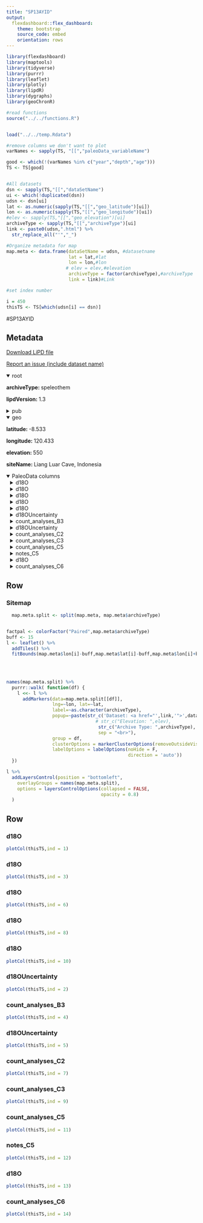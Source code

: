 ```yaml
---
title: "SP13AYID"
output: 
  flexdashboard::flex_dashboard:
    theme: bootstrap
    source_code: embed
    orientation: rows
---
```


```r
library(flexdashboard)
library(maptools)
library(tidyverse)
library(purrr)
library(leaflet)
library(plotly)
library(lipdR)
library(dygraphs)
library(geoChronR)

#read functions
source("../../functions.R")


load("../../temp.Rdata")

#remove columns we don't want to plot
varNames <- sapply(TS, "[[","paleoData_variableName")

good <- which(!(varNames %in% c("year","depth","age")))
TS <- TS[good]


#All datasets
dsn <- sapply(TS,"[[","dataSetName")
ui <- which(!duplicated(dsn))
udsn <- dsn[ui]
lat <- as.numeric(sapply(TS,"[[","geo_latitude")[ui])
lon <- as.numeric(sapply(TS,"[[","geo_longitude")[ui])
#elev <- sapply(TS,"[[","geo_elevation")[ui]
archiveType <- sapply(TS,"[[","archiveType")[ui]
link <- paste0(udsn,".html") %>% 
  str_replace_all("'","_")

#Organize metadata for map
map.meta <- data.frame(dataSetName = udsn, #datasetname
                       lat = lat,#lat
                       lon = lon,#lon
                      # elev = elev,#elevation
                       archiveType = factor(archiveType),#archiveType
                       link = link)#Link

#set index number

i = 450
thisTS <- TS[which(udsn[i] == dsn)]
```
#SP13AYID

Metadata {.sidebar}
-------------------------------------
[Download LiPD file](SP13AYID.lpd)
            

[Report an issue (include dataset name)](https://github.com/nickmckay/LiPDverse/issues)

<details open style="margin-left: 0px">
<summary>root</summary>
<p style="margin-left: 0px"><strong>archiveType: </strong>speleothem
<p style="margin-left: 0px"><strong>lipdVersion: </strong>1.3
</details>
<details>
<summary>pub</summary>
<details style="margin-left: 10px">
<summary>pub1</summary>
<p style="margin-left: 10px"><strong>author: </strong>Ayliffe, LK
<p style="margin-left: 10px"><strong>pubYear: </strong>2013
<p style="margin-left: 10px"><strong>DOI: </strong>10.1038/ncomms3908
</details>
<details style="margin-left: 10px">
<summary>pub2</summary>
<p style="margin-left: 10px"><strong>author: </strong>Ayliffe, L.K.
</details>
<details style="margin-left: 10px">
<summary>pub3</summary>
<p style="margin-left: 10px"><strong>author: </strong>Ayliffe, L.K.
</details>
<details style="margin-left: 10px">
<summary>pub4</summary>
</details>
</details>
<details open style="margin-left: 0px">
<summary>geo</summary>
<p style="margin-left: 0px"><strong>latitude: </strong>-8.533
<p style="margin-left: 0px"><strong>longitude: </strong>120.433
<p style="margin-left: 0px"><strong>elevation: </strong>550
<p style="margin-left: 0px"><strong>siteName: </strong>Liang Luar Cave, Indonesia
</details>
<details open>
<summary>PaleoData columns</summary>
<details style="margin-left: 10px">
<summary>d18O</summary>
<p style="margin-left: 10px"><strong>TSid: </strong>SP13AYID01_compo
<p style="margin-left: 10px"><strong>variableName: </strong>d18O
<p style="margin-left: 10px"><strong>units: </strong>permil
<p style="margin-left: 10px"><strong>description: </strong>carbonate
<details>
<summary>interpretation</summary>
<details style="margin-left: 20px">
<summary>1</summary>
<p style="margin-left: 20px"><strong>basis: </strong>Analysis of modern rainfall d18O at Liang Luar shows that summer monsoon rainwater is depleted in 18O by 6?7% compared with rain water for the remainder of the year.This large isotopic contrast means that changes in the amount of summer rainfall, or the fraction of the year dominated by the northwest monsoon, produce a significant shift in the d18O of Flores rainfall. Today, the position of the ITCZ governs the balance between summer monsoon rain and winter trade wind induced orographic rainfall, and hence d18O at Flores. Water isotope-enabled climate models show that similar relationships between ITCZ positioning and rainfall d18O also prevailed at Flores during the last glacial. Millennial-scale changes in warm pool temperatures (and surface air temperature) were small over the last 23 kyr, thus changes in the d18O of rainfall, rather than temperature, dominate the record
<p style="margin-left: 20px"><strong>interpDirection: </strong>negative
<p style="margin-left: 20px"><strong>scope: </strong>climate
<p style="margin-left: 20px"><strong>seasonality: </strong>mostly summer
<p style="margin-left: 20px"><strong>variable: </strong>Australian?Indonesian monsoon rainfall
<p style="margin-left: 20px"><strong>variableDetail: </strong>amount of rainfall
</details>
<details style="margin-left: 20px">
<summary>2</summary>
<p style="margin-left: 20px"><strong>equilibriumEvidence: </strong>Poor correlation among d13C and d18O and good overlapping of several stalagmites
<p style="margin-left: 20px"><strong>inferredMaterial: </strong>groundwater d18O
<p style="margin-left: 20px"><strong>integrationTime: </strong>80
<p style="margin-left: 20px"><strong>integrationTimeBasis: </strong>age model
<p style="margin-left: 20px"><strong>integrationTimeUnits: </strong>years
<p style="margin-left: 20px"><strong>scope: </strong>isotope
<p style="margin-left: 20px"><strong>variable: </strong>rainfall amount
</details>
</details>
</details>
<details style="margin-left: 10px">
<summary>d18O</summary>
<p style="margin-left: 10px"><strong>TSid: </strong>SP13AYID01A
<p style="margin-left: 10px"><strong>variableName: </strong>d18O
<p style="margin-left: 10px"><strong>units: </strong>permil
<p style="margin-left: 10px"><strong>description: </strong>carbonate
<details>
<summary>interpretation</summary>
<details style="margin-left: 20px">
<summary>1</summary>
<p style="margin-left: 20px"><strong>basis: </strong>Analysis of modern rainfall d18O at Liang Luar shows that summer monsoon rainwater is depleted in 18O by 6?7% compared with rain water for the remainder of the year.This large isotopic contrast means that changes in the amount of summer rainfall, or the fraction of the year dominated by the northwest monsoon, produce a significant shift in the d18O of Flores rainfall. Today, the position of the ITCZ governs the balance between summer monsoon rain and winter trade wind induced orographic rainfall, and hence d18O at Flores. Water isotope-enabled climate models show that similar relationships between ITCZ positioning and rainfall d18O also prevailed at Flores during the last glacial. Millennial-scale changes in warm pool temperatures (and surface air temperature) were small over the last 23 kyr, thus changes in the d18O of rainfall, rather than temperature, dominate the record
<p style="margin-left: 20px"><strong>interpDirection: </strong>negative
<p style="margin-left: 20px"><strong>scope: </strong>climate
<p style="margin-left: 20px"><strong>seasonality: </strong>mostly summer
<p style="margin-left: 20px"><strong>variable: </strong>Australian?Indonesian monsoon rainfall
<p style="margin-left: 20px"><strong>variableDetail: </strong>amount of rainfall
</details>
<details style="margin-left: 20px">
<summary>2</summary>
<p style="margin-left: 20px"><strong>equilibriumEvidence: </strong>Poor correlation among d13C and d18O and good overlapping of several stalagmites
<p style="margin-left: 20px"><strong>inferredMaterial: </strong>groundwater d18O
<p style="margin-left: 20px"><strong>integrationTime: </strong>80
<p style="margin-left: 20px"><strong>integrationTimeBasis: </strong>age model
<p style="margin-left: 20px"><strong>integrationTimeUnits: </strong>years
<p style="margin-left: 20px"><strong>scope: </strong>isotope
<p style="margin-left: 20px"><strong>variable: </strong>rainfall amount
</details>
</details>
</details>
<details style="margin-left: 10px">
<summary>d18O</summary>
<p style="margin-left: 10px"><strong>TSid: </strong>SP13AYID02A
<p style="margin-left: 10px"><strong>variableName: </strong>d18O
<p style="margin-left: 10px"><strong>units: </strong>permil
<p style="margin-left: 10px"><strong>description: </strong>carbonate
<details>
<summary>interpretation</summary>
<details style="margin-left: 20px">
<summary>1</summary>
<p style="margin-left: 20px"><strong>basis: </strong>Analysis of modern rainfall d18O at Liang Luar shows that summer monsoon rainwater is depleted in 18O by 6?7% compared with rain water for the remainder of the year.This large isotopic contrast means that changes in the amount of summer rainfall, or the fraction of the year dominated by the northwest monsoon, produce a significant shift in the d18O of Flores rainfall. Today, the position of the ITCZ governs the balance between summer monsoon rain and winter trade wind induced orographic rainfall, and hence d18O at Flores. Water isotope-enabled climate models show that similar relationships between ITCZ positioning and rainfall d18O also prevailed at Flores during the last glacial. Millennial-scale changes in warm pool temperatures (and surface air temperature) were small over the last 23 kyr, thus changes in the d18O of rainfall, rather than temperature, dominate the record
<p style="margin-left: 20px"><strong>interpDirection: </strong>negative
<p style="margin-left: 20px"><strong>scope: </strong>climate
<p style="margin-left: 20px"><strong>seasonality: </strong>mostly summer
<p style="margin-left: 20px"><strong>variable: </strong>Australian?Indonesian monsoon rainfall
<p style="margin-left: 20px"><strong>variableDetail: </strong>amount of rainfall
</details>
<details style="margin-left: 20px">
<summary>2</summary>
<p style="margin-left: 20px"><strong>equilibriumEvidence: </strong>Poor correlation among d13C and d18O and good overlapping of several stalagmites
<p style="margin-left: 20px"><strong>inferredMaterial: </strong>groundwater d18O
<p style="margin-left: 20px"><strong>integrationTime: </strong>80
<p style="margin-left: 20px"><strong>integrationTimeBasis: </strong>age model
<p style="margin-left: 20px"><strong>integrationTimeUnits: </strong>years
<p style="margin-left: 20px"><strong>scope: </strong>isotope
<p style="margin-left: 20px"><strong>variable: </strong>rainfall amount
</details>
</details>
</details>
<details style="margin-left: 10px">
<summary>d18O</summary>
<p style="margin-left: 10px"><strong>TSid: </strong>SP13AYID03A
<p style="margin-left: 10px"><strong>variableName: </strong>d18O
<p style="margin-left: 10px"><strong>units: </strong>permil
<p style="margin-left: 10px"><strong>description: </strong>carbonate
<details>
<summary>interpretation</summary>
<details style="margin-left: 20px">
<summary>1</summary>
<p style="margin-left: 20px"><strong>basis: </strong>Analysis of modern rainfall d18O at Liang Luar shows that summer monsoon rainwater is depleted in 18O by 6?7% compared with rain water for the remainder of the year.This large isotopic contrast means that changes in the amount of summer rainfall, or the fraction of the year dominated by the northwest monsoon, produce a significant shift in the d18O of Flores rainfall. Today, the position of the ITCZ governs the balance between summer monsoon rain and winter trade wind induced orographic rainfall, and hence d18O at Flores. Water isotope-enabled climate models show that similar relationships between ITCZ positioning and rainfall d18O also prevailed at Flores during the last glacial. Millennial-scale changes in warm pool temperatures (and surface air temperature) were small over the last 23 kyr, thus changes in the d18O of rainfall, rather than temperature, dominate the record
<p style="margin-left: 20px"><strong>interpDirection: </strong>negative
<p style="margin-left: 20px"><strong>scope: </strong>climate
<p style="margin-left: 20px"><strong>seasonality: </strong>mostly summer
<p style="margin-left: 20px"><strong>variable: </strong>Australian?Indonesian monsoon rainfall
<p style="margin-left: 20px"><strong>variableDetail: </strong>amount of rainfall
</details>
<details style="margin-left: 20px">
<summary>2</summary>
<p style="margin-left: 20px"><strong>equilibriumEvidence: </strong>Poor correlation among d13C and d18O and good overlapping of several stalagmites
<p style="margin-left: 20px"><strong>inferredMaterial: </strong>groundwater d18O
<p style="margin-left: 20px"><strong>integrationTime: </strong>80
<p style="margin-left: 20px"><strong>integrationTimeBasis: </strong>age model
<p style="margin-left: 20px"><strong>integrationTimeUnits: </strong>years
<p style="margin-left: 20px"><strong>scope: </strong>isotope
<p style="margin-left: 20px"><strong>variable: </strong>rainfall amount
</details>
</details>
</details>
<details style="margin-left: 10px">
<summary>d18O</summary>
<p style="margin-left: 10px"><strong>TSid: </strong>SP13AYID04A
<p style="margin-left: 10px"><strong>variableName: </strong>d18O
<p style="margin-left: 10px"><strong>units: </strong>permil
<p style="margin-left: 10px"><strong>description: </strong>carbonate
<details>
<summary>interpretation</summary>
<details style="margin-left: 20px">
<summary>1</summary>
<p style="margin-left: 20px"><strong>basis: </strong>Analysis of modern rainfall d18O at Liang Luar shows that summer monsoon rainwater is depleted in 18O by 6?7% compared with rain water for the remainder of the year.This large isotopic contrast means that changes in the amount of summer rainfall, or the fraction of the year dominated by the northwest monsoon, produce a significant shift in the d18O of Flores rainfall. Today, the position of the ITCZ governs the balance between summer monsoon rain and winter trade wind induced orographic rainfall, and hence d18O at Flores. Water isotope-enabled climate models show that similar relationships between ITCZ positioning and rainfall d18O also prevailed at Flores during the last glacial. Millennial-scale changes in warm pool temperatures (and surface air temperature) were small over the last 23 kyr, thus changes in the d18O of rainfall, rather than temperature, dominate the record
<p style="margin-left: 20px"><strong>interpDirection: </strong>negative
<p style="margin-left: 20px"><strong>scope: </strong>climate
<p style="margin-left: 20px"><strong>seasonality: </strong>mostly summer
<p style="margin-left: 20px"><strong>variable: </strong>Australian?Indonesian monsoon rainfall
<p style="margin-left: 20px"><strong>variableDetail: </strong>amount of rainfall
</details>
<details style="margin-left: 20px">
<summary>2</summary>
<p style="margin-left: 20px"><strong>equilibriumEvidence: </strong>Poor correlation among d13C and d18O and good overlapping of several stalagmites
<p style="margin-left: 20px"><strong>inferredMaterial: </strong>groundwater d18O
<p style="margin-left: 20px"><strong>integrationTime: </strong>80
<p style="margin-left: 20px"><strong>integrationTimeBasis: </strong>age model
<p style="margin-left: 20px"><strong>integrationTimeUnits: </strong>years
<p style="margin-left: 20px"><strong>scope: </strong>isotope
<p style="margin-left: 20px"><strong>variable: </strong>rainfall amount
</details>
</details>
</details>
<details style="margin-left: 10px">
<summary>d18OUncertainty</summary>
<p style="margin-left: 10px"><strong>TSid: </strong>LPD7d948e2c
<p style="margin-left: 10px"><strong>variableName: </strong>d18OUncertainty
<p style="margin-left: 10px"><strong>units: </strong>permil
<p style="margin-left: 10px"><strong>description: </strong>carbonate
</details>
<details style="margin-left: 10px">
<summary>count_analyses_B3</summary>
<p style="margin-left: 10px"><strong>TSid: </strong>LPD7d948e2f
<p style="margin-left: 10px"><strong>variableName: </strong>count_analyses_B3
<p style="margin-left: 10px"><strong>description: </strong>carbonate
</details>
<details style="margin-left: 10px">
<summary>d18OUncertainty</summary>
<p style="margin-left: 10px"><strong>TSid: </strong>LPD7d948e2d
<p style="margin-left: 10px"><strong>variableName: </strong>d18OUncertainty
<p style="margin-left: 10px"><strong>units: </strong>permil
<p style="margin-left: 10px"><strong>description: </strong>carbonate
</details>
<details style="margin-left: 10px">
<summary>count_analyses_C2</summary>
<p style="margin-left: 10px"><strong>TSid: </strong>LPD7d948e2g
<p style="margin-left: 10px"><strong>variableName: </strong>count_analyses_C2
<p style="margin-left: 10px"><strong>description: </strong>carbonate
</details>
<details style="margin-left: 10px">
<summary>count_analyses_C3</summary>
<p style="margin-left: 10px"><strong>TSid: </strong>LPD7d948e2h
<p style="margin-left: 10px"><strong>variableName: </strong>count_analyses_C3
<p style="margin-left: 10px"><strong>description: </strong>carbonate
</details>
<details style="margin-left: 10px">
<summary>count_analyses_C5</summary>
<p style="margin-left: 10px"><strong>TSid: </strong>LPD7d948e2i
<p style="margin-left: 10px"><strong>variableName: </strong>count_analyses_C5
<p style="margin-left: 10px"><strong>description: </strong>carbonate
</details>
<details style="margin-left: 10px">
<summary>notes_C5</summary>
<p style="margin-left: 10px"><strong>TSid: </strong>LPD7d948e2k
<p style="margin-left: 10px"><strong>variableName: </strong>notes_C5
<p style="margin-left: 10px"><strong>description: </strong>carbonate
</details>
<details style="margin-left: 10px">
<summary>d18O</summary>
<p style="margin-left: 10px"><strong>TSid: </strong>LPD7d948e2e
<p style="margin-left: 10px"><strong>variableName: </strong>d18O
<p style="margin-left: 10px"><strong>units: </strong>permil
<p style="margin-left: 10px"><strong>description: </strong>carbonate
</details>
<details style="margin-left: 10px">
<summary>count_analyses_C6</summary>
<p style="margin-left: 10px"><strong>TSid: </strong>LPD7d948e2j
<p style="margin-left: 10px"><strong>variableName: </strong>count_analyses_C6
<p style="margin-left: 10px"><strong>description: </strong>carbonate
</details>

Row
-----------------------------------------------------------------------

### Sitemap

```r
  map.meta.split <- split(map.meta, map.meta$archiveType)


factpal <- colorFactor("Paired",map.meta$archiveType)
buff <- 15
l <- leaflet() %>% 
  addTiles() %>% 
  fitBounds(map.meta$lon[i]-buff,map.meta$lat[i]-buff,map.meta$lon[i]+buff,map.meta$lat[i]+buff)
  

  
  
names(map.meta.split) %>%
  purrr::walk( function(df) {
    l <<- l %>%
      addMarkers(data=map.meta.split[[df]],
                 lng=~lon, lat=~lat,
                 label=~as.character(archiveType),
                 popup=~paste(str_c('Dataset: <a href="',link,'">',dataSetName,'</a>'),
                                 # str_c("Elevation: ",elev),
                                  str_c("Archive Type: ",archiveType),
                                  sep = "<br>"),
                 group = df,
                 clusterOptions = markerClusterOptions(removeOutsideVisibleBounds = F),
                 labelOptions = labelOptions(noHide = F,
                                             direction = 'auto'))
  })

l %>%
  addLayersControl(position = "bottomleft",
    overlayGroups = names(map.meta.split),
    options = layersControlOptions(collapsed = FALSE,
                                   opacity = 0.8)
  )
```

Row {.tabset .tabset-fade}
-----------------------------------------------------------------------

### d18O
```r
plotCol(thisTS,ind = 1)
```

### d18O
```r
plotCol(thisTS,ind = 3)
```

### d18O
```r
plotCol(thisTS,ind = 6)
```

### d18O
```r
plotCol(thisTS,ind = 8)
```

### d18O
```r
plotCol(thisTS,ind = 10)
```

### d18OUncertainty
```r
plotCol(thisTS,ind = 2)
```

### count_analyses_B3
```r
plotCol(thisTS,ind = 4)
```

### d18OUncertainty
```r
plotCol(thisTS,ind = 5)
```

### count_analyses_C2
```r
plotCol(thisTS,ind = 7)
```

### count_analyses_C3
```r
plotCol(thisTS,ind = 9)
```

### count_analyses_C5
```r
plotCol(thisTS,ind = 11)
```

### notes_C5
```r
plotCol(thisTS,ind = 12)
```

### d18O
```r
plotCol(thisTS,ind = 13)
```

### count_analyses_C6
```r
plotCol(thisTS,ind = 14)
```
